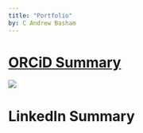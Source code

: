 ```yaml
---
title: "Portfolio"
by: C Andrew Basham
---
```


# [ORCiD Summary](https://orcid.org/0000-0003-0506-7936/print "LinkedIn Summary")

![](images/clipboard-1365040634.png)

# LinkedIn Summary
